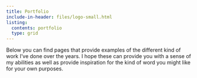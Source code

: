 ---
title: Portfolio
include-in-header: files/logo-small.html
listing:
  contents: portfolio
  type: grid
---

Below you can find pages that provide examples of the different kind of work I've done over the years. I hope these can provide you with a sense of my abilities as well as provide inspiration for the kind of word you might like for your own purposes.
